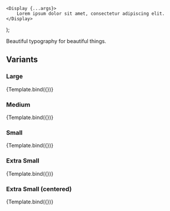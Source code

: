 

<Meta title="Typography/Display" component={Display} />

    <Display {...args}>
        Lorem ipsum dolor sit amet, consectetur adipiscing elit.
    </Display>
);

<Title>Display</Title>
<Subtitle>Beautiful typography for beautiful things.</Subtitle>

<ArgsTable of={Display} default />

## Variants

### Large
<Canvas>
    <Story
        name="Display Large"
        args={{
            extraSmall: false,
            small: false,
            medium: false,
            large: true
        }}
    >
        {Template.bind({})}
    </Story>
</Canvas>

### Medium
<Canvas>
    <Story
        name="Display Medium"
        args={{
            extraSmall: false,
            small: false,
            medium: true,
            large: false
        }}
    >
        {Template.bind({})}
    </Story>
</Canvas>

### Small
<Canvas>
    <Story
        name="Display Small"
        args={{
            extraSmall: false,
            small: true,
            medium: false,
            large: false
        }}
    >
        {Template.bind({})}
    </Story>
</Canvas>

### Extra Small
<Canvas>
    <Story
        name="Display Extra Small"
        args={{
            extraSmall: true,
            small: false,
            medium: false,
            large: false
        }}
    >
        {Template.bind({})}
    </Story>
</Canvas>

### Extra Small (centered)
<Canvas>
    <Story
        name="Display Extra Small (centered)"
        args={{
            extraSmall: true,
            small: false,
            medium: false,
            large: false,
            center: true
        }}
    >
        {Template.bind({})}
    </Story>
</Canvas>
